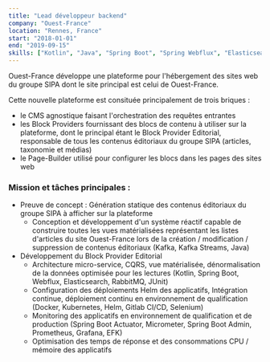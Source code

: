```yaml
---
title: "Lead développeur backend"
company: "Ouest-France"
location: "Rennes, France"
start: "2018-01-01"
end: "2019-09-15"
skills: ["Kotlin", "Java", "Spring Boot", "Spring Webflux", "Elasticsearch", "RabbitMQ", "PostgreSQL", "Kubernetes", "Docker", "Prometheus", "Grafana", "Kafka"]
---
```


Ouest-France développe une plateforme pour l'hébergement des sites web du groupe SIPA dont le site principal est celui de Ouest-France. 

Cette nouvelle plateforme est consituée principalement de trois briques :

* le CMS agnostique faisant l'orchestration des requêtes entrantes
* les Block Providers fournissant des blocs de contenu à utiliser sur la plateforme, dont le principal étant le Block Provider Editorial, responsable de tous les contenus éditoriaux du groupe SIPA (articles, taxonomie et médias)
* le Page-Builder utilisé pour configurer les blocs dans les pages des sites web
  
### Mission et tâches principales :
  
* Preuve de concept : Génération statique des contenus éditoriaux du groupe SIPA à afficher sur la plateforme
  * Conception et développement d'un système réactif capable de construire toutes les vues matérialisées représentant les listes d'articles du site Ouest-France lors de la création / modification / suppression de contenus éditoriaux (Kafka, Kafka Streams, Java)
* Développement du Block Provider Editorial
  * Architecture micro-service, CQRS, vue matérialisée, dénormalisation de la données optimisée pour les lectures (Kotlin, Spring Boot, Webflux, Elasticsearch, RabbitMQ, JUnit)
  * Configuration des déploiements Helm des applicatifs, Intégration continue, déploiement continu en environnement de qualification (Docker, Kubernetes, Helm, Gitlab CI/CD, Selenium)
  * Monitoring des applicatifs en environnement de qualification et de production (Spring Boot Actuator, Micrometer, Spring Boot Admin, Prometheus, Grafana, EFK)
  * Optimisation des temps de réponse et des consommations CPU / mémoire des applicatifs
